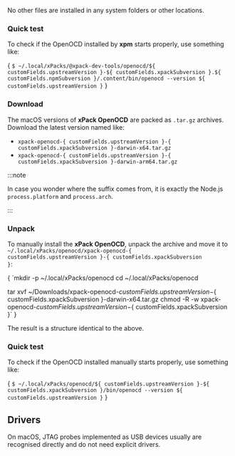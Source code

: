 

<InstallEasy/>

<InstallMacTree/>

No other files are installed in any system folders or other locations.

<UninstallEasy/>

### Quick test

To check if the OpenOCD installed by **xpm** starts properly, use something like:

<CodeBlock language="console"> {
`$ ~/.local/xPacks/@xpack-dev-tools/openocd/${ customFields.upstreamVersion }-${ customFields.xpackSubversion }.${ customFields.npmSubversion }/.content/bin/openocd --version
${ customFields.upstreamVersion }`
}</CodeBlock>

<InstallManual/>

### Download

The macOS versions of **xPack OpenOCD**
are packed as `.tar.gz` archives.
Download the latest version named like:

* <code>xpack-openocd-{ customFields.upstreamVersion }-{ customFields.xpackSubversion }-darwin-x64.tar.gz</code>
* <code>xpack-openocd-{ customFields.upstreamVersion }-{ customFields.xpackSubversion }-darwin-arm64.tar.gz</code>

:::note

In case you wonder where the suffix comes
from, it is exactly the Node.js `process.platform` and `process.arch`.

:::

### Unpack

To manually install the <b>xPack OpenOCD</b>,
unpack the archive and move it to <code>~/.local/xPacks/openocd/xpack-openocd-{ customFields.upstreamVersion }-{ customFields.xpackSubversion }</code>:

<CodeBlock language="console"> {
`mkdir -p ~/.local/xPacks/openocd
cd ~/.local/xPacks/openocd

tar xvf ~/Downloads/xpack-openocd-${ customFields.upstreamVersion }-${ customFields.xpackSubversion }-darwin-x64.tar.gz
chmod -R -w xpack-openocd-${ customFields.upstreamVersion }-${ customFields.xpackSubversion }`
}</CodeBlock>

<InstallManualInfo/>

The result is a structure identical to the above.

### Quick test

To check if the OpenOCD installed manually starts properly, use something like:

<CodeBlock language="console"> {
`$ ~/.local/xPacks/openocd/${ customFields.upstreamVersion }-${ customFields.xpackSubversion }/bin/openocd --version
${ customFields.upstreamVersion }`
}</CodeBlock>

## Drivers

On macOS, JTAG probes implemented as USB devices usually are
recognised directly and do not need explicit drivers.
